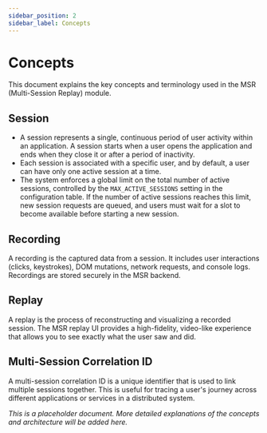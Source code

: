 ```yaml
---
sidebar_position: 2
sidebar_label: Concepts
---
```


# Concepts

This document explains the key concepts and terminology used in the MSR (Multi-Session Replay) module.

## Session

- A session represents a single, continuous period of user activity within an application. A session starts when a user opens the application and ends when they close it or after a period of inactivity.
- Each session is associated with a specific user, and by default, a user can have only one active session at a time.
- The system enforces a global limit on the total number of active sessions, controlled by the `MAX_ACTIVE_SESSIONS` setting in the configuration table.
If the number of active sessions reaches this limit, new session requests are queued, and users must wait for a slot to become available before starting a new session.

## Recording

A recording is the captured data from a session. It includes user interactions (clicks, keystrokes), DOM mutations, network requests, and console logs. Recordings are stored securely in the MSR backend.

## Replay

A replay is the process of reconstructing and visualizing a recorded session. The MSR replay UI provides a high-fidelity, video-like experience that allows you to see exactly what the user saw and did.

## Multi-Session Correlation ID

A multi-session correlation ID is a unique identifier that is used to link multiple sessions together. This is useful for tracing a user's journey across different applications or services in a distributed system.

*This is a placeholder document. More detailed explanations of the concepts and architecture will be added here.*
